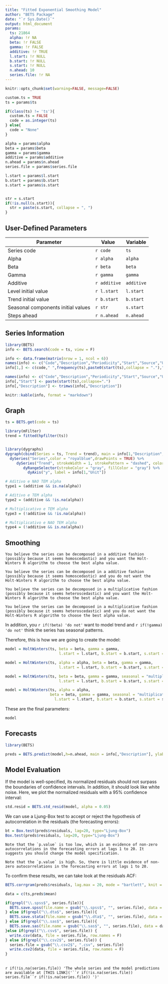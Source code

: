```yaml
---
title: "Fitted Exponential Smoothing Model"
author: "BETS Package"
date: "`r Sys.Date()`"
output: html_document
params:
  ts: 21864
  alpha: !r NA
  beta: !r FALSE 
  gamma: !r FALSE
  additive: !r TRUE
  l.start: !r NULL 
  b.start: !r NULL
  s.start: !r NULL
  n.ahead: 10
  series.file: !r NA
---
```


```r
knitr::opts_chunk$set(warning=FALSE, message=FALSE)

custom.ts = TRUE
ts = params$ts

if(class(ts) != 'ts'){
  custom.ts = FALSE
  code = as.integer(ts) 
} else{
  code = "None"
}

alpha = params$alpha
beta = params$beta
gamma = params$gamma
additive = params$additive
n.ahead = params$n.ahead
series.file = params$series.file

l.start = params$l.start
b.start = params$b.start
s.start = params$s.start


str = s.start
if(!is.null(s.start)){
  str = paste(s.start, collapse = ", ")
}
```

## User-Defined Parameters

 Parameter                          | Value              | Variable
 ---------------------------------- | -------------------| ----------
 Series code                        | `r code`           | `ts` 
 Alpha                              | `r alpha`          | `alpha` 
 Beta                               | `r beta`           | `beta` 
 Gamma                              | `r gamma`          | `gamma`
 Additive                           | `r additive`       | `additive`
 Level initial value                | `r l.start`        | `l.start` 
 Trend initial value                | `r b.start`        | `b.start` 
 Seasonal components initial values | `r str`            | `s.start` 
 Steps ahead                        | `r n.ahead`        | `n.ahead`
 
## Series Information

```r
library(BETS)
info <- BETS.search(code = ts, view = F)
```

```r
info <- data.frame(matrix(nrow = 1, ncol = 6))
names(info) <- c("Code","Description","Periodicity","Start","Source","Unit")
info[1,] <- c(code," ",frequency(ts),paste0(start(ts),collapse = "."),"Custom"," ")
```

```r
names(info) <- c("Code","Description","Periodicity","Start","Source","Unit")
info[,"Start"] <- paste(start(ts),collapse=".")
info[,"Description"] <- trimws(info[,"Description"])
```

```r
knitr::kable(info, format = "markdown")
```
 
## Graph

```r
ts = BETS.get(code = ts)
```


```r
library(mFilter)
trend = fitted(hpfilter(ts))


library(dygraphs)
dygraph(cbind(Series = ts, Trend = trend), main = info[1,"Description",]) %>%
  dySeries("Series",color = "royalblue",drawPoints = TRUE) %>%
     dySeries("Trend", strokeWidth = 1, strokePattern = "dashed", color = "red") %>%
        dyRangeSelector(strokeColor = "gray", fillColor = "gray") %>%
          dyAxis("y", label = info[1,"Unit"])
```

```r
# Aditivo e NAO TEM alpha
type1 = (additive && is.na(alpha))

# Aditivo e TEM alpha
type2 = (additive && !is.na(alpha))

# Multiplicativo e TEM alpha
type3 = (!additive && !is.na(alpha))

# Multiplicativo e NAO TEM alpha
type4 = (!additive && is.na(alpha))
```

## Smoothing

```asis
You believe the series can be decomposed in a additive fashion (possibly because it seems homoscedastic) and you want the Holt-Winters R algorithm to choose the best alpha value. 
```

```asis
You believe the series can be decomposed in a additive fashion (possibly because it seems homoscedastic) and you do not want the Holt-Winters R algorithm to choose the best alpha value. 
```

```asis
You believe the series can be decomposed in a multiplicative fashion (possibly because it seems heteroscedastic) and you want the Holt-Winters R algorithm to choose the best alpha value. 
```

```asis
You believe the series can be decomposed in a multiplicative fashion (possibly because it seems heteroscedastic) and you do not want the Holt-Winters R algorithm to choose the best alpha value. 
```

In addition, you `r if(!beta) 'do not'` want to model trend and `r if(!gamma) 'do not'` think the series has seasonal patterns.

Therefore, this is how we are going to create the model:

```r
model = HoltWinters(ts, beta = beta, gamma = gamma,
                        l.start = l.start, b.start = b.start, s.start = s.start)
```

```r
model = HoltWinters(ts, alpha = alpha, beta = beta, gamma = gamma,
                        l.start = l.start, b.start = b.start, s.start = s.start)
```

```r
model = HoltWinters(ts, beta = beta, gamma = gamma, seasonal = "multiplicative",
                        l.start = l.start, b.start = b.start, s.start = s.start)
```

```r
model = HoltWinters(ts, alpha = alpha, 
                    beta = beta, gamma = gamma, seasonal = "multiplicative",
                      l.start = l.start, b.start = b.start, s.start = s.start)
```

These are the final parameters:

```r
model
```

## Forecasts

```r
library(BETS)
```

```r
preds = BETS.predict(model,h=n.ahead, main = info[,"Description"], ylab = info[,"Unit"], style = "normal")
```

## Model Evaluation

If the model is well-specified, its normalized residuals should not surpass the boundaries of confidence intervals. In addition, it should look like white noise. Here, we plot the normalized residuals with a 95% confidence interval:

```r
std.resid = BETS.std_resid(model, alpha = 0.05)
```

We can use a Ljung-Box test to accept or reject the hypothesis of autocorrelation in the residuals (the forecasting errors):

```r
bt = Box.test(preds$residuals, lag=20, type="Ljung-Box")
Box.test(preds$residuals, lag=20, type="Ljung-Box")
```

```asis
Note that the `p.value` is too low, which is an evidence of non-zero autocorrelations in the forecasting errors at lags 1 to 20. It suggests you should change the model specification.
```

```asis
Note that the `p.value` is high. So, there is little evidence of non-zero autocorrelations in the forecasting errors at lags 1 to 20.
```

To confirm these results, we can take look at the residuals ACF:

```r
BETS.corrgram(preds$residuals, lag.max = 20, mode = "bartlett", knit = T)
```

```r
data = c(ts,preds$mean)

if(grepl("\\.spss$", series.file)){
  BETS.save.spss(file.name = gsub("\\.spss$", "", series.file), data = data)
} else if(grepl("\\.dta$", series.file)){
  BETS.save.stata(file.name = gsub("\\.dta$", "", series.file), data = data)
} else if(grepl("\\.sas$", series.file)){
  BETS.save.sas(file.name = gsub("\\.sas$", "", series.file), data = data)
}else if(grepl("\\.csv$", series.file)) {
  write.csv(data, file = series.file, row.names = F)
} else if(grepl("\\.csv2$", series.file)) {
  series.file = gsub("\\.csv2$", ".csv", series.file)
  write.csv2(data, file = series.file, row.names = F)
}
```

<br>
`r if(!is.na(series.file)) 'The whole series and the model predictions are available at [THIS LINK]('``r if(!is.na(series.file)) series.file``r if(!is.na(series.file)) ')'`
